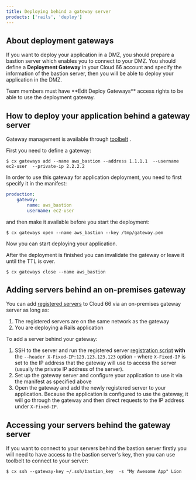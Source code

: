 ```yaml
---
title: Deploying behind a gateway server
products: ['rails', 'deploy']
---
```


## About deployment gateways

If you want to deploy your application in a DMZ, you should prepare a bastion server which enables you to connect to your DMZ. You should define a **Deployment Gateway** in your Cloud 66 account and specify the information of the bastion server, then you will be able to deploy your application in the DMZ.

<Callout type="warning" title="Required permissions">
 Team members must have **Edit Deploy Gateways** access rights to be able to use the deployment gateway. 
</Callout>

## How to deploy your application behind a gateway server

Gateway management is available through [toolbelt](/:product/:version?/toolbelt/_gateway-management) .

First you need to define a gateway:

```shell
$ cx gateways add --name aws_bastion --address 1.1.1.1  --username ec2-user  --private-ip 2.2.2.2
```

In order to use this gateway for application deployment, you need to first specify it in the manifest:

```yaml
production:
   	gateway:
   	    name: aws_bastion
   	    username: ec2-user
```

and then make it available before you start the deployment:

```shell
$ cx gateways open --name aws_bastion --key /tmp/gateway.pem
```

Now you can start deploying your application.

After the deployment is finished you can invalidate the gateway or leave it until the TTL is over.

```shell
$ cx gateways close --name aws_bastion
```

## Adding servers behind an on-premises gateway

You can add [registered servers](/:product/:version?/servers/registered-servers#register-a-server) to Cloud 66 via an on-premises gateway server as long as:

1. The registered servers are on the same network as the gateway
2. You are deploying a Rails application

To add a server behind your gateway:

1. SSH to the server and run the registered server [registration script](/:product/:version?/servers/registered-servers#register-a-server) **with** the `--header X-Fixed-IP:123.123.123.123` option - where `X-Fixed-IP` is set to the IP address that the gateway will use to access the server (usually the private IP address of the server).
2. Set up the gateway server and configure your application to use it via the manifest as specified above
3. Open the gateway and add the newly registered server to your application. Because the application is configured to use the gateway, it will go through the gateway and then direct requests to the IP address under `X-Fixed-IP`.

## Accessing your servers behind the gateway server

If you want to connect to your servers behind the bastion server firstly you will need to have access to the bastion server's key, then you can use toolbelt to connect to your server:

```shell
$ cx ssh --gateway-key ~/.ssh/bastion_key  -s "My Awesome App" Lion
```

